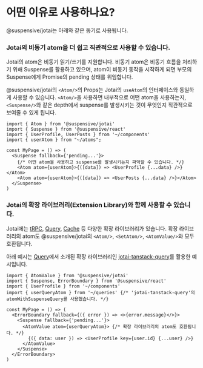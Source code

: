
# 어떤 이유로 사용하나요?

@suspensive/jotai는 아래와 같은 동기로 사용됩니다.

<Steps>

### Jotai의 비동기 atom을 더 쉽고 직관적으로 사용할 수 있습니다.

Jotai의 atom은 비동기 읽기/쓰기를 지원합니다. 비동기 atom은 비동기 흐름을 처리하기 위해 Suspense를 활용하고 있으며, atom이 비동기 동작을 시작하게 되면 부모의 Suspense에게 Promise의 pending 상태를 위임합니다.

@suspensive/jotai의 `<Atom/>`의 Props는 Jotai의 `useAtom`의 인터페이스와 동일하게 사용할 수 있습니다. `<Atom/>`을 사용하면 내부적으로 어떤 atom을 사용하는지, `<Suspense/>`와 같은 depth에서 suspense를 발생시키는 것이 무엇인지 직관적으로 보여줄 수 있게 됩니다.

```tsx
import { Atom } from '@suspensive/jotai'
import { Suspense } from '@suspensive/react'
import { UserProfile, UserPosts } from '~/components'
import { userAtom } from "~/atoms";

const MyPage = () => (
  <Suspense fallback={'pending...'}>
    {/* 어떤 atom을 사용하고 suspense를 발생시키는지 파악할 수 있습니다. */}
    <Atom atom={userAtom}>{([data]) => <UserProfile {...data} />}</Atom>
    <Atom atom={userAtom}>{([data]) => <UserPosts {...data} />}</Atom>
  </Suspense>
)
```

### Jotai의 확장 라이브러리(Extension Library)와 함께 사용할 수 있습니다.

Jotai에는 [tRPC](https://jotai.org/docs/extensions/trpc), [Query](https://jotai.org/docs/extensions/query), [Cache](https://jotai.org/docs/extensions/cache) 등 다양한 확장 라이브러리가 있습니다. 확장 라이브러리의 atom도 @suspensive/jotai의 `<Atom/>`, `<SetAtom/>`, `<AtomValue/>`와 모두 호환됩니다.

아래 예시는 [Query](https://jotai.org/docs/extensions/query#suspense)에서 소개된 확장 라이브러리인 [jotai-tanstack-query](https://github.com/jotaijs/jotai-tanstack-query)를 활용한 예시입니다.

```tsx
import { AtomValue } from '@suspensive/jotai'
import { Suspense, ErrorBoundary } from '@suspensive/react'
import { UserProfile } from '~/components'
import { userQueryAtom } from '~/queries' {/* 'jotai-tanstack-query'의 atomWithSuspenseQuery를 사용했습니다. */}

const MyPage = () => (
  <ErrorBoundary fallback={({ error }) => <>{error.message}</>}>
    <Suspense fallback={'pending...'}>
      <AtomValue atom={userQueryAtom}> {/* 확장 라이브러리의 atom도 호환됩니다. */}
        {({ data: user }) => <UserProfile key={user.id} {...user} />}
      </AtomValue>
    </Suspense>
  </ErrorBoundary>
)
```

</Steps>
